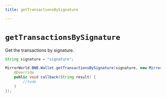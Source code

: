 ```yaml
---
title: getTransactionsBySignature

---
```


# `getTransactionsBySignature`
Get the transactions by signature.


```java
String signature = "signature";

MirrorWorld.BNB.Wallet.getTransactionsBySignature(signature, new MirrorCallback() {
    @Override
    public void callback(String result) {
        //todo
    }
});
```
